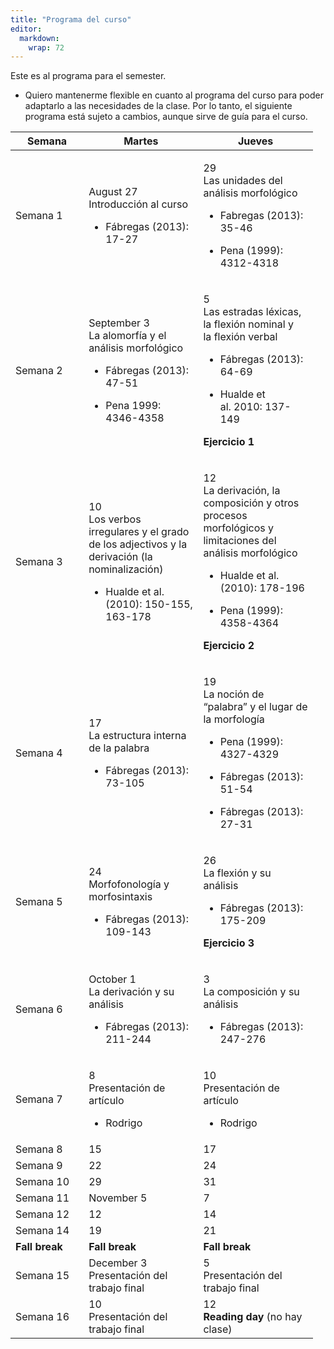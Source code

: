 ```yaml
---
title: "Programa del curso"
editor: 
  markdown: 
    wrap: 72
---
```


Este es al programa para el semester.

-   Quiero mantenerme flexible en cuanto al programa del curso para
    poder adaptarlo a las necesidades de la clase. Por lo tanto, el
    siguiente programa está sujeto a cambios, aunque sirve de guía para
    el curso.

+----------------+-------------------------+-------------------------+
| **Semana**     | **Martes**              | **Jueves**              |
+================+=========================+=========================+
| Semana 1       | August 27\              | 29\                     |
|                | Introducción al curso   | Las unidades del        |
|                |                         | análisis morfológico    |
|                | -   Fábregas (2013):    |                         |
|                |     17-27               | -   Fabregas (2013):    |
|                |                         |     35-46               |
|                |                         |                         |
|                |                         | -   Pena (1999):        |
|                |                         |     4312-4318           |
+----------------+-------------------------+-------------------------+
| Semana 2       | September 3\            | 5\                      |
|                | La alomorfía y el       | Las estradas léxicas,   |
|                | análisis morfológico    | la flexión nominal y\   |
|                |                         | la flexión verbal       |
|                | -   Fábregas (2013):    |                         |
|                |     47-51               | -   Fábregas (2013):    |
|                |                         |     64-69               |
|                | -   Pena 1999:          |                         |
|                |     4346-4358           | -   Hualde et al. 2010: |
|                |                         |     137-149             |
|                |                         |                         |
|                |                         | **Ejercicio 1**         |
+----------------+-------------------------+-------------------------+
| Semana 3       | 10\                     | 12\                     |
|                | Los verbos irregulares  | La derivación, la       |
|                | y el grado de los       | composición y otros     |
|                | adjectivos y la         | procesos morfológicos y |
|                | derivación (la          | limitaciones del        |
|                | nominalización)         | análisis morfológico    |
|                |                         |                         |
|                | -   Hualde et al.       | -   Hualde et al.       |
|                |     (2010): 150-155,    |     (2010): 178-196     |
|                |     163-178             |                         |
|                |                         | -   Pena (1999):        |
|                |                         |     4358-4364           |
|                |                         |                         |
|                |                         | **Ejercicio 2**         |
+----------------+-------------------------+-------------------------+
| Semana 4       | 17\                     | 19\                     |
|                | La estructura interna   | La noción de "palabra"  |
|                | de la palabra           | y el lugar de la        |
|                |                         | morfología              |
|                | -   Fábregas (2013):    |                         |
|                |     73-105              | -   Pena (1999):        |
|                |                         |     4327-4329           |
|                |                         |                         |
|                |                         | -   Fábregas (2013):    |
|                |                         |     51-54               |
|                |                         |                         |
|                |                         | -   Fábregas (2013):    |
|                |                         |     27-31               |
+----------------+-------------------------+-------------------------+
| Semana 5       | 24\                     | 26\                     |
|                | Morfofonología y        | La flexión y su         |
|                | morfosintaxis           | análisis                |
|                |                         |                         |
|                | -   Fábregas (2013):    | -   Fábregas (2013):    |
|                |     109-143             |     175-209             |
|                |                         |                         |
|                |                         | **Ejercicio 3**         |
+----------------+-------------------------+-------------------------+
| Semana 6       | October 1\              | 3\                      |
|                | La derivación y su      | La composición y su     |
|                | análisis                | análisis                |
|                |                         |                         |
|                | -   Fábregas (2013):    | -   Fábregas (2013):    |
|                |     211-244             |     247-276             |
+----------------+-------------------------+-------------------------+
| Semana 7       | 8\                      | 10\                     |
|                | Presentación de         | Presentación de         |
|                | artículo                | artículo                |
|                |                         |                         |
|                | -   Rodrigo             | -   Rodrigo             |
+----------------+-------------------------+-------------------------+
| Semana 8       | 15\                     | 17\                     |
+----------------+-------------------------+-------------------------+
| Semana 9       | 22\                     | 24\                     |
+----------------+-------------------------+-------------------------+
| Semana 10      | 29\                     | 31\                     |
+----------------+-------------------------+-------------------------+
| Semana 11      | November 5\             | 7\                      |
+----------------+-------------------------+-------------------------+
| Semana 12      | 12\                     | 14\                     |
+----------------+-------------------------+-------------------------+
| Semana 14      | 19\                     | 21\                     |
+----------------+-------------------------+-------------------------+
| **Fall break** | **Fall break**          | **Fall break**          |
+----------------+-------------------------+-------------------------+
| Semana 15      | December 3\             | 5\                      |
|                | Presentación del        | Presentación del        |
|                | trabajo final           | trabajo final           |
+----------------+-------------------------+-------------------------+
| Semana 16      | 10\                     | 12\                     |
|                | Presentación del        | **Reading day** (no hay |
|                | trabajo final           | clase)                  |
+----------------+-------------------------+-------------------------+
